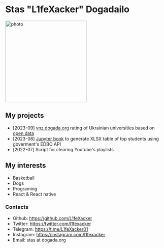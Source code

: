 # Stas "L1feXacker" Dogadailo

<img
  width="256"
  height="256"
  className="float-start mt-2 me-4 mb-4"
  src="./static/ava256_256.jpg"
  alt="photo"
/>

## My projects

- \[2023-09\] [vnz.dogada.org](https://vnz.dogada.org/) rating of Ukrainian universities based on [open data](https://info.edbo.gov.ua/)
- \[2023-08\] [Jupyter book](https://colab.research.google.com/gist/L1feXacker/7111c6ebc1a095d5a07cc1558559651a/topstudentsviafetch.ipynb) to generate XLSX table of top students using goverment's EDBO API
- \[2022-07\] Script for clearing Youtube's playlists

## My interests

- Basketball
- Dogs
- Programing
- React & React native

### Contacts

- Github: https://github.com/L1feXacker
- Twitter: https://twitter.com/l1fexacker
- Telegram: https://t.me/L1feXacker01
- Instagram: https://instagram.com/l1fexacker
- Email: stas at dogada.org
